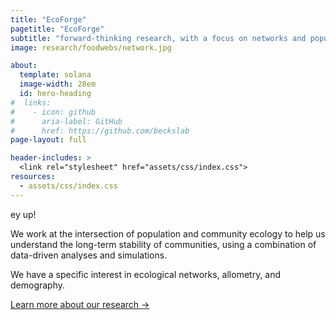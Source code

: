 ```yaml
---
title: "EcoForge"
pagetitle: "EcoForge"
subtitle: "forward-thinking research, with a focus on networks and populations"
image: research/foodwebs/network.jpg

about:
  template: solana
  image-width: 28em
  id: hero-heading
#  links:
#    - icon: github
#      aria-label: GitHub
#      href: https://github.com/beckslab
page-layout: full

header-includes: >
  <link rel="stylesheet" href="assets/css/index.css">
resources:
  - assets/css/index.css
---
```


::: {#hero-heading}

[ey up!]{.ey-up}

We work at the intersection of population and community ecology to help us understand the long-term stability of communities, using a combination of data-driven analyses and simulations.

We have a specific interest in ecological networks, allometry, and demography.

[Learn more about our research &rarr;](research.qmd){.about-links .subtitle}

:::
<!-- hero-heading -->
